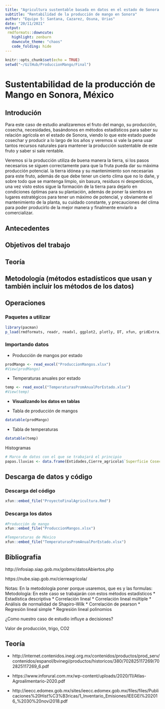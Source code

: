 ```yaml
---
title: "Agricultura sustentable basada en datos en el estado de Sonora durante el siglo XXI"
subtitle: "Rentabilidad de la producción de mango en Sonora"
author: "Equipo 5: Santana, Cazarez, Osuna, Urias"
date: "20/11/2021"
output: 
 rmdformats::downcute:
   highlight: zenburn
   downcute_theme: "chaos"
   code_folding: hide
---
```


```r
knitr::opts_chunk$set(echo = TRUE)
setwd("~/GitHub/ProduccionMango/Final")
```

# Sustentabilidad de la producción de Mango en Sonora, México

## Introdución

Para este caso de estudio analizaremos el fruto del mango, su producción, cosecha, necesidades, basándonos en métodos estadísticos para saber su relación agrícola en el estado de Sonora, viendo lo que este estado puede cosechar y producir a lo largo de los años y veremos si vale la pena usar tantos recursos naturales para mantener la producción sustentable de este fruto y saber si sale rentable.

Veremos si la producción utiliza de buena manera la tierra, si los pasos necesarios se siguen correctamente para que la fruta pueda dar su máxima producción potencial. la tierra idónea y su mantenimiento son necesarias para este fruto, además de que debe tener un cierto clima que no lo dañe, y sobre todo que se mantenga limpio, sin basura, residuos ni desperdicios, una vez visto estos sigue la formación de la tierra para dejarlo en condiciones óptimas para su plantación, además de poner la siembra en lugares estratégicos para tener un máximo de potencial, y obviamente el mantenimiento de la planta, su cuidado constante, y precauciones del clima para poder producirlo de la mejor manera y finalmente enviarlo a comercializar.

## Antecedentes



## Objetivos del trabajo

## Teoría

## Metodología (métodos estadísticos que usan y también incluir los métodos de los datos)

## Operaciones

### Paquetes a utilizar

```r
library(pacman)
p_load(rmdformats, readr, readxl, ggplot2, plotly, DT, xfun, gridExtra, leaflet, GGally, psych, corrplot, cluster)
```

### **Importando datos**

* Producción de mangos por estado

```r
prodMango <- read_excel("ProduccionMangos.xlsx")
#View(prodMango)
```

* Temperaturas anuales por estado

```r
temp <- read_excel("TemperaturasPromAnualPorEstado.xlsx")
#View(temp)
```

* **Visualizando los datos en tablas**

* Tabla de producción de mangos

```r
datatable(prodMango)
```

* Tabla de temperaturas

```r
datatable(temp)
```


Histogramas 

```r
# Marco de datos con el que se trabajará el principio
papas.lluvias <- data.frame(Entidades,Cierre_agricola$`Superficie Cosechada`[-12],Cierre_agricola$`Producción`[-12],Cierre_agricola$Rendimiento[-12],prod,temp[2:4])
```


















## Descarga de datos y código

### Descarga del código

```r
xfun::embed_file("ProyectoFinalAgricultura.Rmd")
```

### Descarga los datos

```r
#Producción de mango
xfun::embed_file("ProduccionMangos.xlsx")

#Temperaturas de México
xfun::embed_file("TemperaturasPromAnualPorEstado.xlsx")
```

## Bibliografía

http://infosiap.siap.gob.mx/gobmx/datosAbiertos.php


https://nube.siap.gob.mx/cierreagricola/

Notas:
En la metodología poner porque usaremos, que es y las formulas:
Metodología:
En este caso se trabajarán con estos métodos estadísticos
* Estadística descriptiva
* Correlación lineal
* Correlación lineal múltiple
* Análisis de normalidad de Shapiro-Wilk
* Correlación de pearson
* Regresión lineal simple
* Regresión lineal polinomios

¿Como nuestro caso de estudio influye a decisiones?

Valor de producción, trigo, CO2

## Teoría

* http://internet.contenidos.inegi.org.mx/contenidos/productos/prod_serv/contenidos/espanol/bvinegi/productos/historicos/380/702825117269/702825117269_6.pdf

* https://www.inforural.com.mx/wp-content/uploads/2020/11/Atlas-Agroalimentario-2020.pdf

* http://ieecc.edomex.gob.mx/sites/ieecc.edomex.gob.mx/files/files/Publicaciones%20Hist%C3%B3ricas/1_Inventario_Emisiones/IEEGEI%202016_%2030%20novi2018.pdf



